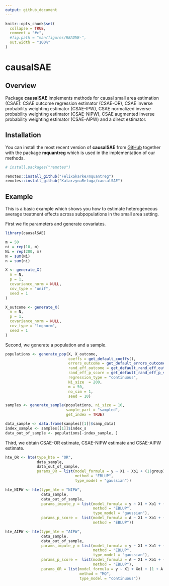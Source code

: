 ```yaml
---
output: github_document
---
```


```r
knitr::opts_chunk$set(
  collapse = TRUE,
  comment = "#>",
  #fig.path = "man/figures/README-",
  out.width = "100%"
)
```
# causalSAE

<!-- badges: start -->
<!-- badges: end -->

## Overview

Package **causalSAE** implements methods for causal small area estimation (CSAE): CSAE outcome regression estimator (CSAE-OR), CSAE inverse probability weighting estimator (CSAE-IPW), CSAE normalized inverse probability weighting estimator (CSAE-NIPW), CSAE augmented inverse probability weighting estimator (CSAE-AIPW) and a direct estimator. 

## Installation

You can install the most recent version of **causalSAE** from [GitHub](https://github.com/) together with the package **mquantreg** which is used in the implementation of our methods. 

```r
# install.packages("remotes")

remotes::install_github("FelixSkarke/mquantreg")
remotes::install_github("KatarzynaReluga/causalSAE")
```
## Example

This is a basic example which shows you how to estimate heterogeneous average treatment effects across subpopulations in the small area setting. 

First we fix parameters and generate covariates.

```r
library(causalSAE)

m = 50
ni = rep(10, m)
Ni = rep(200, m)
N = sum(Ni)
n = sum(ni)

X <- generate_X(
  n = N,
  p = 1,
  covariance_norm = NULL,
  cov_type = "unif",
  seed = 1
)

X_outcome <- generate_X(
  n = N,
  p = 1,
  covariance_norm = NULL,
  cov_type = "lognorm",
  seed = 1
)
```

Second, we generate a population and a sample. 

```r
populations <- generate_pop(X, X_outcome,
                            coeffs = get_default_coeffs(),
                            errors_outcome = get_default_errors_outcome(),
                            rand_eff_outcome = get_default_rand_eff_outcome(),
                            rand_eff_p_score = get_default_rand_eff_p_score(),
                            regression_type = "continuous",
                            Ni_size  = 200,
                            m = 50,
                            no_sim = 1,
                            seed = 10)

samples <- generate_sample(populations, ni_size = 10,
                           sample_part = "sampled",
                           get_index = TRUE)

data_sample <- data.frame(samples[[1]]$samp_data)
index_sample <- samples[[1]]$index_s
data_out_of_sample <- populations[-index_sample, ]
```

Third, we obtain CSAE-OR estimate, CSAE-NIPW estimate and CSAE-AIPW estimate.

```r
hte_OR <- hte(type_hte = "OR",
              data_sample,
              data_out_of_sample,
              params_OR = list(model_formula = y ~ X1 + Xo1 + (1|group),
                               method = "EBLUP",
                               type_model = "gaussian"))

hte_NIPW <- hte(type_hte = "NIPW",
                data_sample,
                data_out_of_sample,
                params_impute_y = list(model_formula = y ~ X1 + Xo1 + (1 +                                               A||group),
                                       method = "EBLUP",
                                       type_model = "gaussian"),
                params_p_score =  list(model_formula = A ~ X1 + Xo1 + (1|group),
                                       method = "EBLUP"))

hte_AIPW <- hte(type_hte = "AIPW",
                data_sample,
                data_out_of_sample,
                params_impute_y = list(model_formula = y ~ X1 + Xo1 + (1 +                                               A||group),
                                       method = "EBLUP",
                                       type_model = "gaussian"),
                params_p_score =  list(model_formula = A ~ X1 + Xo1 + (1|group),
                                       method = "EBLUP"),
                params_OR = list(model_formula = y ~ X1 + Xo1 + (1 + A||group),
                                 method = "MQ",
                                 type_model = "continuous"))
```

